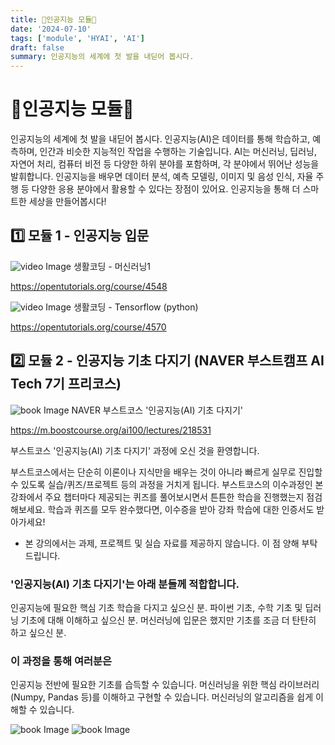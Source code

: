 ```yaml
---
title: 🤖인공지능 모듈🤖
date: '2024-07-10'
tags: ['module', 'HYAI', 'AI']
draft: false
summary: 인공지능의 세계에 첫 발을 내딛어 봅시다.
---
```


# 🤖인공지능 모듈🤖
인공지능의 세계에 첫 발을 내딛어 봅시다. 인공지능(AI)은 데이터를 통해 학습하고, 예측하며, 인간과 비슷한 지능적인 작업을 수행하는 기술입니다. AI는 머신러닝, 딥러닝, 자연어 처리, 컴퓨터 비전 등 다양한 하위 분야를 포함하며, 각 분야에서 뛰어난 성능을 발휘합니다. 인공지능을 배우면 데이터 분석, 예측 모델링, 이미지 및 음성 인식, 자율 주행 등 다양한 응용 분야에서 활용할 수 있다는 장점이 있어요. 인공지능을 통해 더 스마트한 세상을 만들어봅시다!

## 1️⃣ 모듈 1 - 인공지능 입문

<img src="/static/images/module/ai/m1/0.png" className="w-1/2 h-auto" alt="video Image" />
생활코딩 - 머신러닝1

https://opentutorials.org/course/4548

<img src="/static/images/module/ai/m1/1.jpeg" className="w-1/4 h-auto" alt="video Image" />
생활코딩 - Tensorflow (python)

https://opentutorials.org/course/4570


## 2️⃣ 모듈 2 - 인공지능 기초 다지기 (NAVER 부스트캠프 AI Tech 7기 프리코스)

<img src="/static/images/module/ai/m2/0.png" className="w-1/2 h-auto" alt="book Image" />
NAVER 부스트코스 '인공지능(AI) 기초 다지기'

https://m.boostcourse.org/ai100/lectures/218531

부스트코스 '인공지능(AI) 기초 다지기' 과정에 오신 것을 환영합니다.

부스트코스에서는 단순히 이론이나 지식만을 배우는 것이 아니라 빠르게 실무로 진입할 수 있도록 실습/퀴즈/프로젝트 등의 과정을 거치게 됩니다. 부스트코스의 이수과정인 본 강좌에서 주요 챕터마다 제공되는 퀴즈를 풀어보시면서 튼튼한 학습을 진행했는지 점검해보세요. 학습과 퀴즈를 모두 완수했다면, 이수증을 받아 강좌 학습에 대한 인증서도 받아가세요! 

* 본 강의에서는 과제, 프로젝트 및 실습 자료를 제공하지 않습니다. 이 점 양해 부탁드립니다. 
 

### '인공지능(AI) 기초 다지기'는 아래 분들께 적합합니다.

인공지능에 필요한 핵심 기초 학습을 다지고 싶으신 분.
파이썬 기초, 수학 기초 및 딥러닝 기초에 대해 이해하고 싶으신 분.
머신러닝에 입문은 했지만 기초를 조금 더 탄탄히 하고 싶으신 분.
 

### 이 과정을 통해 여러분은

인공지능 전반에 필요한 기초를 습득할 수 있습니다.
머신러닝을 위한 핵심 라이브러리(Numpy, Pandas 등)를 이해하고 구현할 수 있습니다.
머신러닝의 알고리즘을 쉽게 이해할 수 있습니다.

<img src="/static/images/module/ai/m2/1.jpg" className="w-auto h-auto" alt="book Image" />

<img src="/static/images/module/ai/m2/2.jpg" className="w-auto h-auto" alt="book Image" />
